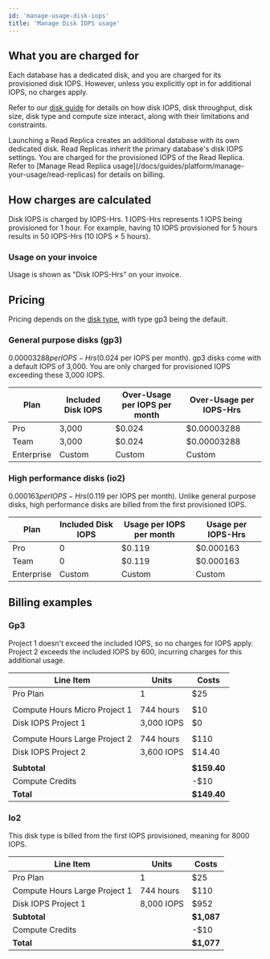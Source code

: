 ```yaml
---
id: 'manage-usage-disk-iops'
title: 'Manage Disk IOPS usage'
---
```


## What you are charged for
Each database has a dedicated disk, and you are charged for its provisioned disk IOPS. However, unless you explicitly opt in for additional IOPS, no charges apply.

Refer to our [disk guide](/docs/guides/platform/compute-and-disk#disk) for details on how disk IOPS, disk throughput, disk size, disk type and compute size interact, along with their limitations and constraints.

<Admonition type="note">
  Launching a Read Replica creates an additional database with its own dedicated disk. Read Replicas inherit the primary database's disk IOPS settings. You are charged for the provisioned IOPS of the Read Replica. Refer to [Manage Read Replica usage](/docs/guides/platform/manage-your-usage/read-replicas) for details on billing.
</Admonition>

## How charges are calculated
Disk IOPS is charged by IOPS-Hrs. 1 IOPS-Hrs represents 1 IOPS being provisioned for 1 hour. For example, having 10 IOPS provisioned for 5 hours results in 50 IOPS-Hrs (10 IOPS × 5 hours).

### Usage on your invoice
Usage is shown as "Disk IOPS-Hrs" on your invoice.

## Pricing
Pricing depends on the [disk type](/docs/guides/platform/compute-and-disk#disk-types), with type gp3 being the default.

### General purpose disks (gp3)
$0.00003288 per IOPS-Hrs ($0.024 per IOPS per month). gp3 disks come with a default IOPS of 3,000. You are only charged for provisioned IOPS exceeding these 3,000 IOPS.

| Plan       | Included Disk IOPS | Over-Usage per IOPS per month | Over-Usage per IOPS-Hrs |
|------------|--------------------|-------------------------------|-------------------------|
| Pro        | 3,000              | $0.024                        | $0.00003288             |
| Team       | 3,000              | $0.024                        | $0.00003288             |
| Enterprise | Custom             | Custom                        | Custom                  |

### High performance disks (io2)
$0.000163 per IOPS-Hrs ($0.119 per IOPS per month).
Unlike general purpose disks, high performance disks are billed from the first provisioned IOPS.

| Plan       | Included Disk IOPS | Usage per IOPS per month | Usage per IOPS-Hrs |
|------------|--------------------|--------------------------|--------------------|
| Pro        | 0                  | $0.119                   | $0.000163          |
| Team       | 0                  | $0.119                   | $0.000163          |
| Enterprise | Custom             | Custom                   | Custom             |

## Billing examples
### Gp3
Project 1 doesn't exceed the included IOPS, so no charges for IOPS apply. Project 2 exceeds the included IOPS by 600, incurring charges for this additional usage.

| Line Item                     | Units      | Costs       |
|-------------------------------|------------|-------------|
| Pro Plan                      | 1          | $25         |
|                               |            |             |
| Compute Hours Micro Project 1 | 744 hours  | $10         |
| Disk IOPS Project 1           | 3,000 IOPS | $0          |
|                               |            |             |
| Compute Hours Large Project 2 | 744 hours  | $110        |
| Disk IOPS Project 2           | 3,600 IOPS | $14.40      |
|                               |            |             |
| **Subtotal**                  |            | **$159.40** |
| Compute Credits               |            | -$10        |
| **Total**                     |            | **$149.40** |

### Io2
This disk type is billed from the first IOPS provisioned, meaning for 8000 IOPS.

| Line Item                     | Units      | Costs      |
|-------------------------------|------------|------------|
| Pro Plan                      | 1          | $25        |
| Compute Hours Large Project 1 | 744 hours  | $110       |
| Disk IOPS Project 1           | 8,000 IOPS | $952       |
| **Subtotal**                  |            | **$1,087** |
| Compute Credits               |            | -$10       |
| **Total**                     |            | **$1,077** |